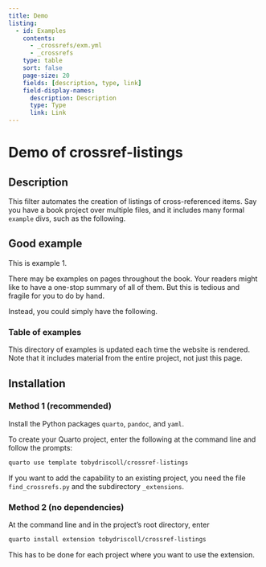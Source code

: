 ```yaml
---
title: Demo
listing: 
  - id: Examples
    contents: 
      - _crossrefs/exm.yml
      - _crossrefs
    type: table
    sort: false
    page-size: 20
    fields: [description, type, link]
    field-display-names: 
      description: Description
      type: Type
      link: Link
---
```

# Demo of crossref-listings

## Description

This filter automates the creation of listings of cross-referenced items. Say you have a book project over multiple files, and it includes many formal `example` divs, such as the following.

::::{#exm-example1 description="A fine example" type=Code}
## Good example
This is example 1.
::::

There may be examples on pages throughout the book. Your readers might like to have a one-stop summary of all of them. But this is tedious and fragile for you to do by hand.

Instead, you could simply have the following.

### Table of examples {.unnumbered}

This directory of examples is updated each time the website is rendered. Note that it includes material from the entire project, not just this page.

:::{#Examples}
:::

## Installation {#sec-install}

### Method 1 (recommended)

Install the Python packages `quarto`, `pandoc`, and `yaml`. 

To create your Quarto project, enter the following at the command line and follow the prompts:

```bash
quarto use template tobydriscoll/crossref-listings
```

If you want to add the capability to an existing project, you need the file `find_crossrefs.py` and the subdirectory `_extensions`. 

### Method 2 (no dependencies)

At the command line and in the project's root directory, enter 

```bash
quarto install extension tobydriscoll/crossref-listings
```

This has to be done for each project where you want to use the extension. 

